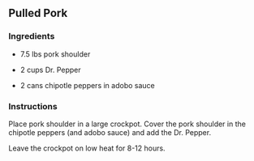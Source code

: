 ## Pulled Pork {-}

### Ingredients {-}

* 7.5 lbs pork shoulder

* 2 cups Dr. Pepper

* 2 cans chipotle peppers in adobo sauce

### Instructions {-}

Place pork shoulder in a large crockpot. Cover the pork shoulder in the chipotle peppers (and adobo sauce) and add the Dr. Pepper.

Leave the crockpot on low heat for 8-12 hours.
